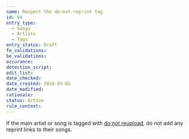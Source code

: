 ```yaml
---
name: Respect the do-not-reprint tag
id: 94
entry_type:
  - Songs
  - Artists
  - Tags
entry_status: Draft
fe_validations:
be_validations:
occurance:
detection_script:
edit_list:
date_checked:
date_created: 2024-03-02
date_modified:
rationale:
status: Active
rule_context:
---
```

If the main artist or song is tagged with [do not reupload](https://vocadb.net/T/1695/), do not add any reprint links to their songs.
